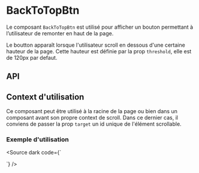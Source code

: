 
<Meta of={BackToTopBtnStories} />

# BackToTopBtn

Le composant `BackToTopBtn` est utilisé pour afficher un bouton permettant à l’utilisateur de remonter en haut de la page.

Le boutton apparaît lorsque l'utilisateur scroll en dessous d'une certaine hauteur de la page. Cette hauteur est définie par la prop `threshold`, elle est de 120px par defaut.

<Canvas of={BackToTopBtnStories.Default}  />

## API

<Controls of={BackToTopBtnStories.Default} />

## Context d'utilisation

Ce composant peut être utilisé à la racine de la page ou bien dans un composant avant son propre context de scroll. Dans ce dernier cas, il conviens de passer la prop `target` un id unique de l'élément scrollable.

### Exemple d'utilisation

<Source dark code={`
<script setup lang="ts">
</script>

<template>
  <VCard
      id="target"
      width="100%"
      max-height="200px"
      class="overflow-y-auto"
      style="scroll-behavior: smooth"
  >
    <VSheet
        height="600px"
        class="d-flex flex-column align-center"
    >
      <p class="pa-2">
        Haut de la section.
      </p>
    </VSheet>
    <BackToTopBtn target="target">
      Retour en haut de la page
    </BackToTopBtn>
  </VCard>
</template>
`} />
